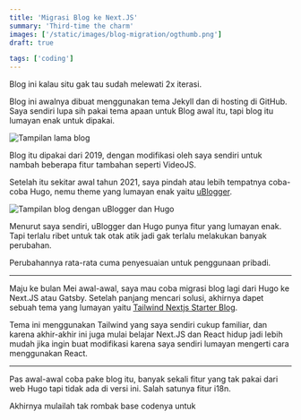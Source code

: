 ```yaml
---
title: 'Migrasi Blog ke Next.JS'
summary: 'Third-time the charm'
images: ['/static/images/blog-migration/ogthumb.png']
draft: true

tags: ['coding']
---
```


Blog ini kalau situ gak tau sudah melewati 2x iterasi.

Blog ini awalnya dibuat menggunakan tema Jekyll dan di hosting di GitHub.<br />
Saya sendiri lupa sih pakai tema apaan untuk Blog awal itu, tapi blog itu lumayan enak untuk dipakai.

![Tampilan lama blog](/static/images/blog-migration/blog-v1.png)

Blog itu dipakai dari 2019, dengan modifikasi oleh saya sendiri untuk nambah beberapa fitur tambahan seperti VideoJS.

Setelah itu sekitar awal tahun 2021, saya pindah atau lebih tempatnya coba-coba Hugo, nemu theme yang lumayan enak yaitu [uBlogger](https://github.com/uPagge/uBlogger).

![Tampilan blog dengan uBlogger dan Hugo](/static/images/blog-migration/blog-v2.png)

Menurut saya sendiri, uBlogger dan Hugo punya fitur yang lumayan enak. Tapi terlalu ribet untuk tak otak atik jadi gak terlalu melakukan banyak perubahan.

Perubahannya rata-rata cuma penyesuaian untuk penggunaan pribadi.

---

Maju ke bulan Mei awal-awal, saya mau coba migrasi blog lagi dari Hugo ke Next.JS atau Gatsby. Setelah panjang mencari solusi, akhirnya dapet sebuah tema yang lumayan
yaitu [Tailwind Nextjs Starter Blog](https://github.com/timlrx/tailwind-nextjs-starter-blog).

Tema ini menggunakan Tailwind yang saya sendiri cukup familiar, dan karena akhir-akhir ini juga mulai belajar Next.JS dan React hidup jadi lebih mudah jika ingin buat modifikasi karena
saya sendiri lumayan mengerti cara menggunakan React.

---

Pas awal-awal coba pake blog itu, banyak sekali fitur yang tak pakai dari web Hugo tapi tidak ada di versi ini. Salah satunya fitur i18n.

Akhirnya mulailah tak rombak base codenya untuk
